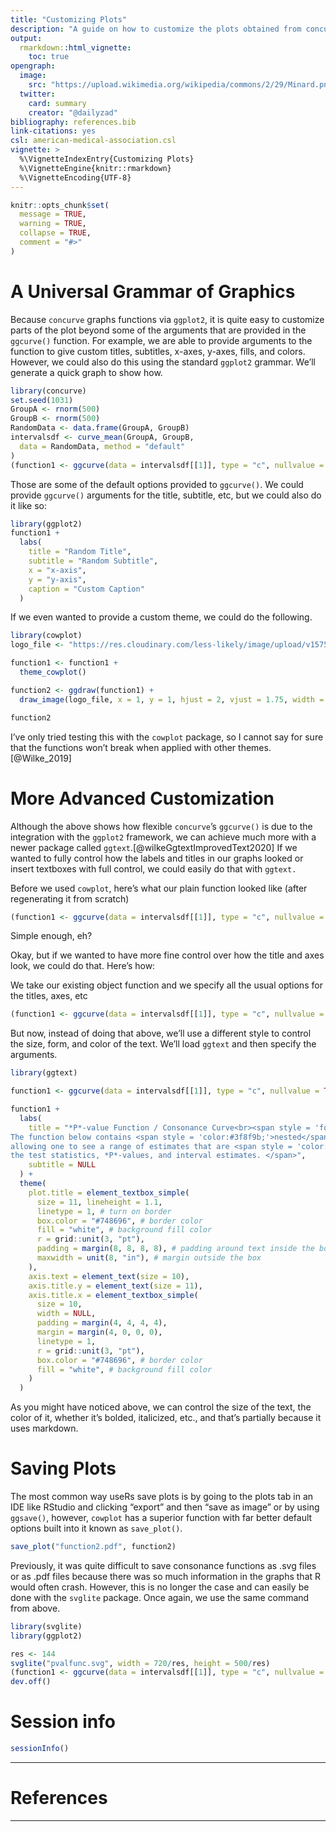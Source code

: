 ```yaml
---
title: "Customizing Plots"
description: "A guide on how to customize the plots obtained from concurve via ggplot2 arguments and with other packages."
output: 
  rmarkdown::html_vignette:
    toc: true
opengraph:
  image: 
    src: "https://upload.wikimedia.org/wikipedia/commons/2/29/Minard.png"
  twitter:
    card: summary
    creator: "@dailyzad"
bibliography: references.bib
link-citations: yes
csl: american-medical-association.csl
vignette: >
  %\VignetteIndexEntry{Customizing Plots}
  %\VignetteEngine{knitr::rmarkdown}
  %\VignetteEncoding{UTF-8}
---
```


```r
knitr::opts_chunk$set(
  message = TRUE,
  warning = TRUE,
  collapse = TRUE,
  comment = "#>"
)
```

# A Universal Grammar of Graphics

Because `concurve` graphs functions via `ggplot2`, it is quite easy to customize parts of the plot beyond some of the arguments that are provided in the `ggcurve()` function. For example, we are able to provide arguments to the function to give custom titles, subtitles, x-axes, y-axes, fills, and colors. However, we could also do this using the standard `ggplot2` grammar. We'll generate a quick graph to show how. 

```r
library(concurve)
set.seed(1031)
GroupA <- rnorm(500)
GroupB <- rnorm(500)
RandomData <- data.frame(GroupA, GroupB)
intervalsdf <- curve_mean(GroupA, GroupB,
  data = RandomData, method = "default"
)
(function1 <- ggcurve(data = intervalsdf[[1]], type = "c", nullvalue = TRUE))
```

Those are some of the default options provided to `ggcurve()`. We could provide `ggcurve()` arguments for the title, subtitle, etc, but we could also do it like so:

```r
library(ggplot2)
function1 +
  labs(
    title = "Random Title",
    subtitle = "Random Subtitle",
    x = "x-axis",
    y = "y-axis",
    caption = "Custom Caption"
  )
```

If we even wanted to provide a custom theme, we could do the following.  

```r
library(cowplot)
logo_file <- "https://res.cloudinary.com/less-likely/image/upload/v1575441662/Site/Logo2.jpg"

function1 <- function1 +
  theme_cowplot()

function2 <- ggdraw(function1) +
  draw_image(logo_file, x = 1, y = 1, hjust = 2, vjust = 1.75, width = 0.13, height = 0.2)

function2
```

I've only tried testing this with the `cowplot` package, so I cannot say for sure that the functions won't break when applied with other themes.[@Wilke_2019]

# More Advanced Customization

Although the above shows how flexible `concurve`'s `ggcurve()` is due to the integration with the `ggplot2` framework, we can achieve much more with a newer package called `ggtext`.[@wilkeGgtextImprovedText2020] If we wanted to fully control how the labels and titles in our graphs looked or insert textboxes with full control, we could easily do that with `ggtext.`  

Before we used `cowplot`, here's what our plain function looked like (after regenerating it from scratch)
```r

(function1 <- ggcurve(data = intervalsdf[[1]], type = "c", nullvalue = TRUE))
```

Simple enough, eh?

Okay, but if we wanted to have more fine control over how the title and axes look, we could do that. Here's how:

We take our existing object function and we specify all the usual options for the titles, axes, etc

```r
(function1 <- ggcurve(data = intervalsdf[[1]], type = "c", nullvalue = TRUE, title = "Something Super Important", xaxis = "Theta"))
```

But now, instead of doing that above, we'll use a different style to control the size, form, and color of the text. We'll load `ggtext` and then specify the arguments. 

```r

library(ggtext)

function1 <- ggcurve(data = intervalsdf[[1]], type = "c", nullvalue = TRUE, title = "Something Super Important", xaxis = "<span style = 'color:#3f8f9b;'>Theta</span> ")

function1 +
  labs(
    title = "*P*-value Function / Consonance Curve<br><span style = 'font-size:9pt;'>
The function below contains <span style = 'color:#3f8f9b;'>nested</span> confidence/compatibility intervals at <span style = 'color:#3f8f9b;'>every possible level</span> (95%, 90%, 75%, 50%)
allowing one to see a range of estimates that are <span style = 'color:#3f8f9b;'>consistent with the model and its assumptions</span> that were used to compute
the test statistics, *P*-values, and interval estimates. </span>",
    subtitle = NULL
  ) +
  theme(
    plot.title = element_textbox_simple(
      size = 11, lineheight = 1.1,
      linetype = 1, # turn on border
      box.color = "#748696", # border color
      fill = "white", # background fill color
      r = grid::unit(3, "pt"),
      padding = margin(8, 8, 8, 8), # padding around text inside the box
      maxwidth = unit(8, "in"), # margin outside the box
    ),
    axis.text = element_text(size = 10),
    axis.title.y = element_text(size = 11),
    axis.title.x = element_textbox_simple(
      size = 10,
      width = NULL,
      padding = margin(4, 4, 4, 4),
      margin = margin(4, 0, 0, 0),
      linetype = 1,
      r = grid::unit(3, "pt"),
      box.color = "#748696", # border color
      fill = "white", # background fill color
    )
  )
```

As you might have noticed above, we can control the size of the text, the color of it, whether it's bolded, italicized, etc., and that's partially because it uses markdown. 

# Saving Plots

The most common way useRs save plots is by going to the plots tab in an IDE like RStudio and clicking "export" and then "save as image" or by using `ggsave()`, however, `cowplot` has a superior function with far better default options built into it known as `save_plot()`. 

```r
save_plot("function2.pdf", function2)
```


Previously, it was quite difficult to save consonance functions as .svg files or as .pdf files because there was so much information in the graphs that R would often crash. However, this is no longer the case and can easily be done with the `svglite` package. Once again, we use the same command from above. 

```r
library(svglite)
library(ggplot2)

res <- 144
svglite("pvalfunc.svg", width = 720/res, height = 500/res)
(function1 <- ggcurve(data = intervalsdf[[1]], type = "c", nullvalue = TRUE))
dev.off()
```

# Session info

```r
sessionInfo()
```

* * * 

# References

* * * 